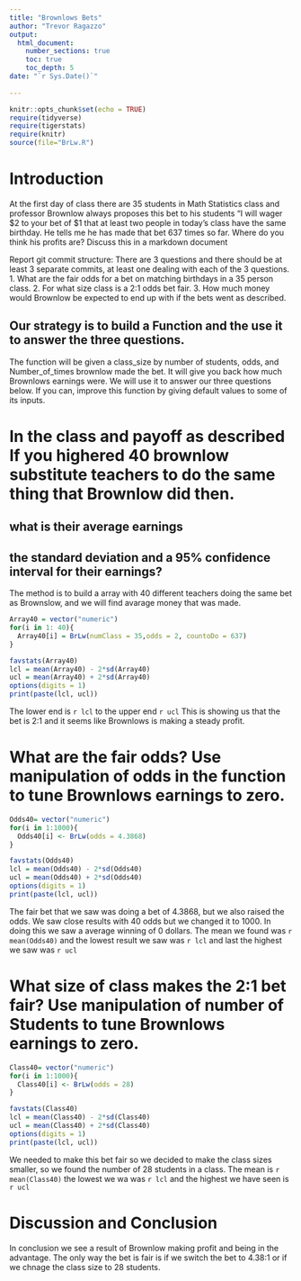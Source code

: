 ```yaml
---
title: "Brownlows Bets"
author: "Trevor Ragazzo"
output: 
  html_document:
    number_sections: true
    toc: true
    toc_depth: 5
date: "`r Sys.Date()`"    
    
---
```

```r
knitr::opts_chunk$set(echo = TRUE)
require(tidyverse)
require(tigerstats)
require(knitr)
source(file="BrLw.R")
```


<!-- We recommend you use git branches -- create a separate branch for each major section i.e. Introduction, Methods, Results, Inferential Results, and Discussion and Conclusions - leave the YAML block untouched until the final merge where you put in your own name !-->

# Introduction

<!--In this section you explain what you are trying to show.  Where did the data come from?  What is the research or other question you are trying to answer?!-->

 At the first day of class there are 35 students in Math Statistics class and professor Brownlow always proposes this bet to his students "I will wager $2 to your bet of $1 that at least two people in today's class have  the same birthday.  He tells me he has made that bet 637 times so far. Where do you think his profits are? Discuss this in a markdown document
 
Report git commit structure:
There are 3 questions and there should be at least 3 separate commits, at least one dealing with each of the 3 questions.
1. What are the fair odds for a bet on matching birthdays in a 35 person class.
2. For what size class is a 2:1 odds bet fair.
3. How much money would Brownlow be expected to end up with if the bets went as described.

## Our strategy is to build a Function and the use it to answer the three questions. 

The function will be given a class_size by number of students, odds, and Number_of_times brownlow made the bet.  It will give you back how much Brownlows earnings were. We will use it to answer our three questions below. If you can, improve this function by giving default values to some of its inputs. 

# In the class and payoff as described  If you highered 40 brownlow substitute teachers to do the same thing that Brownlow did then.
## what is their average earnings
## the standard deviation and a 95% confidence interval for their earnings?
  
<!--Explain and display your method of coming up with a 95% confidence interval of  professor Brownlows winnings (or losings)-->

The method is to build a array with 40 different teachers doing the same bet as Brownslow, and we will find avarage money that was made.

```r
Array40 = vector("numeric")
for(i in 1: 40){
  Array40[i] = BrLw(numClass = 35,odds = 2, countoDo = 637)
}

favstats(Array40)
lcl = mean(Array40) - 2*sd(Array40)
ucl = mean(Array40) + 2*sd(Array40)
options(digits = 1)
print(paste(lcl, ucl))
```

The lower end is `r lcl` to the upper end `r ucl`
This is showing us that the bet is 2:1 and it seems like Brownlows is making a steady profit.

# What are the fair odds? Use manipulation of odds in the function to tune Brownlows earnings to zero. 


<!--Decide on your methods:  In this section explain the approach you will take to attack the issue --- how will you decide on a likely estimate of professor Brownlow's earnings or losses after 637 bets. Also explain how you construct a 95% confidence interval about your estimate of his winnings !-->

```r
Odds40= vector("numeric")
for(i in 1:1000){
  Odds40[i] <- BrLw(odds = 4.3868)
}

favstats(Odds40)
lcl = mean(Odds40) - 2*sd(Odds40)
ucl = mean(Odds40) + 2*sd(Odds40)
options(digits = 1)
print(paste(lcl, ucl))

```


The fair bet that we saw was doing a bet of 4.3868, but we also raised the odds. We saw close results with 40 odds but we changed it to 1000. In doing this we saw a average winning of 0 dollars. The mean we found was `r mean(Odds40)` and the lowest result we saw was `r lcl` and last the highest we saw was `r ucl`



# What size of class makes the 2:1 bet fair?  Use manipulation of number of Students to tune Brownlows earnings to zero.

<!--Explain and display the results of your method of coming up with the estimate of professor Brownlows betting profits!-->



```r
Class40= vector("numeric")
for(i in 1:1000){
  Class40[i] <- BrLw(odds = 28)
}

favstats(Class40)
lcl = mean(Class40) - 2*sd(Class40)
ucl = mean(Class40) + 2*sd(Class40)
options(digits = 1)
print(paste(lcl, ucl))

```

We needed to make this bet fair so we decided to make the class sizes smaller, so we found the number of 28 students in a class. The mean is `r mean(Class40)` the lowest we wa was `r lcl` and the highest we have seen is `r ucl`


# Discussion and Conclusion

<!--Discussion and conclusion here.  If professor Brownlow is consistantly making or losing money how could he change his payout so that his profits center on zero?  Also discuss what size his class should be in order to have his current scheme balance at zero profit.!-->

In conclusion we see a result of Brownlow making profit and being in the advantage. The only way the bet is fair is if we switch the bet to 4.38:1 or if we chnage the class size to 28 students. 
